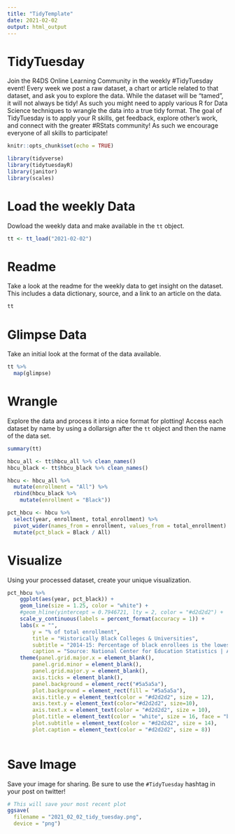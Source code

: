 ```yaml
---
title: "TidyTemplate"
date: 2021-02-02
output: html_output
---
```


# TidyTuesday

Join the R4DS Online Learning Community in the weekly #TidyTuesday event!
Every week we post a raw dataset, a chart or article related to that dataset, and ask you to explore the data.
While the dataset will be “tamed”, it will not always be tidy! As such you might need to apply various R for Data Science techniques to wrangle the data into a true tidy format.
The goal of TidyTuesday is to apply your R skills, get feedback, explore other’s work, and connect with the greater #RStats community!
As such we encourage everyone of all skills to participate!

```r

knitr::opts_chunk$set(echo = TRUE)

library(tidyverse)
library(tidytuesdayR)
library(janitor)
library(scales)

```

# Load the weekly Data

Dowload the weekly data and make available in the `tt` object.

```r

tt <- tt_load("2021-02-02")

```


# Readme

Take a look at the readme for the weekly data to get insight on the dataset.
This includes a data dictionary, source, and a link to an article on the data.

```r

tt

```


# Glimpse Data

Take an initial look at the format of the data available.

```r

tt %>% 
  map(glimpse)

```

# Wrangle

Explore the data and process it into a nice format for plotting! Access each dataset by name by using a dollarsign after the `tt` object and then the name of the data set.

```r

summary(tt)

hbcu_all <- tt$hbcu_all %>% clean_names()
hbcu_black <- tt$hbcu_black %>% clean_names()

hbcu <- hbcu_all %>%
  mutate(enrollment = "All") %>%
  rbind(hbcu_black %>%
    mutate(enrollment = "Black"))

pct_hbcu <- hbcu %>%
  select(year, enrollment, total_enrollment) %>%
  pivot_wider(names_from = enrollment, values_from = total_enrollment) %>%
  mutate(pct_black = Black / All)
```


# Visualize

Using your processed dataset, create your unique visualization.

```r

pct_hbcu %>%
    ggplot(aes(year, pct_black)) +
    geom_line(size = 1.25, color = "white") +
    #geom_hline(yintercept = 0.7946721, lty = 2, color = "#d2d2d2") +
    scale_y_continuous(labels = percent_format(accuracy = 1)) + 
    labs(x = "",
        y = "% of total enrollment",
        title = "Historically Black Colleges & Universities",
        subtitle = "2014-15: Percentage of black enrollees is the lowest since 1984",
        caption = "Source: National Center for Education Statistics | Analysis: Tony Galvan (@GDataScience1)") +
    theme(panel.grid.major.x = element_blank(), 
        panel.grid.minor = element_blank(), 
        panel.grid.major.y = element_blank(), 
        axis.ticks = element_blank(),
        panel.background = element_rect("#5a5a5a"),
        plot.background = element_rect(fill = "#5a5a5a"),
        axis.title.y = element_text(color = "#d2d2d2", size = 12),
        axis.text.y = element_text(color="#d2d2d2", size=10),
        axis.text.x = element_text(color = "#d2d2d2", size = 10),
        plot.title = element_text(color = "white", size = 16, face = "bold"),
        plot.subtitle = element_text(color = "#d2d2d2", size = 14),
        plot.caption = element_text(color = "#d2d2d2", size = 8))
  
```

# Save Image

Save your image for sharing. Be sure to use the `#TidyTuesday` hashtag in your post on twitter! 

```r

# This will save your most recent plot
ggsave(
  filename = "2021_02_02_tidy_tuesday.png",
  device = "png")

```
